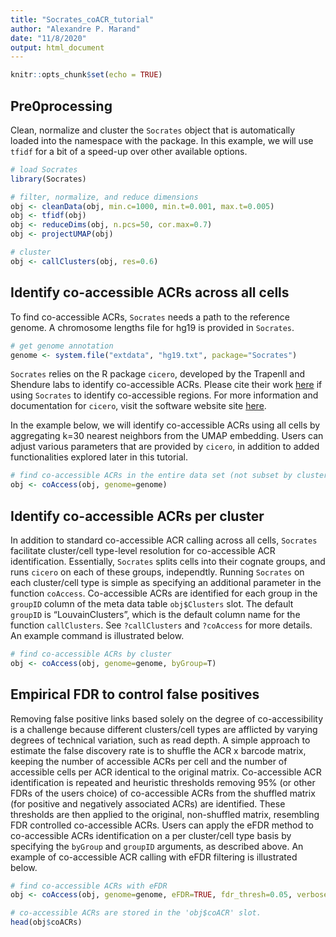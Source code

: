 ```yaml
---
title: "Socrates_coACR_tutorial"
author: "Alexandre P. Marand"
date: "11/8/2020"
output: html_document
---
```


```r
knitr::opts_chunk$set(echo = TRUE)
```

## Pre0processing

Clean, normalize and cluster the `Socrates` object that is automatically loaded into the namespace with the package. In this example, we will use `tfidf` for a bit of a speed-up over other available options.

```r

# load Socrates
library(Socrates)

# filter, normalize, and reduce dimensions
obj <- cleanData(obj, min.c=1000, min.t=0.001, max.t=0.005)
obj <- tfidf(obj)
obj <- reduceDims(obj, n.pcs=50, cor.max=0.7)
obj <- projectUMAP(obj)

# cluster
obj <- callClusters(obj, res=0.6)

```



## Identify co-accessible ACRs across all cells

To find co-accessible ACRs, `Socrates` needs a path to the reference genome. A chromosome lengths file for hg19 is provided in `Socrates`. 

```r

# get genome annotation
genome <- system.file("extdata", "hg19.txt", package="Socrates")
```


`Socrates` relies on the R package `cicero`, developed by the Trapenll and Shendure labs to identify co-accessible ACRs. Please cite their work [here](https://www.cell.com/molecular-cell/fulltext/S1097-2765(18)30547-1#%20) if using `Socrates` to identify co-accessible regions. For more information and documentation for `cicero`, visit the software website site [here](https://cole-trapnell-lab.github.io/cicero-release/docs/#references).

In the example below, we will identify co-accessible ACRs using all cells by aggregating k=30 nearest neighbors from the UMAP embedding. Users can adjust various parameters that are provided by `cicero`, in addition to added functionalities explored later in this tutorial. 

```r

# find co-accessible ACRs in the entire data set (not subset by cluster)
obj <- coAccess(obj, genome=genome)

```



## Identify co-accessible ACRs per cluster

In addition to standard co-accessible ACR calling across all cells, `Socrates` facilitate cluster/cell type-level resolution for co-accessible ACR identification. Essentially, `Socrates` splits cells into their cognate groups, and runs `cicero` on each of these groups, independtly. Running `Socrates` on each cluster/cell type is simple as specifying an additional parameter in the function `coAccess`. Co-accessible ACRs are identified for each group in the `groupID` column of the meta data table `obj$Clusters` slot. The default `groupID` is "LouvainClusters", which is the default column name for the function `callClusters`. See `?callClusters` and `?coAccess` for more details. An example command is illustrated below.

```r

# find co-accessible ACRs by cluster
obj <- coAccess(obj, genome=genome, byGroup=T)

```



## Empirical FDR to control false positives

Removing false positive links based solely on the degree of co-accessibility is a challenge because different clusters/cell types are afflicted by varying degrees of technical variation, such as read depth. A simple approach to estimate the false discovery rate is to shuffle the ACR x barcode matrix, keeping the number of accessible ACRs per cell and the number of accessible cells per ACR identical to the original matrix. Co-accessible ACR identification is repeated and heuristic thresholds removing 95% (or other FDRs of the users choice) of co-accessible ACRs from the shuffled matrix (for positive and negatively associated ACRs) are identified. These thresholds are then applied to the original, non-shuffled matrix, resembling FDR controlled co-accessible ACRs. Users can apply the eFDR method to co-accessible ACRs identification on a per cluster/cell type basis by specifying the `byGroup` and `groupID` arguments, as described above. An example of co-accessible ACR calling with eFDR filtering is illustrated below.

```r

# find co-accessible ACRs with eFDR
obj <- coAccess(obj, genome=genome, eFDR=TRUE, fdr_thresh=0.05, verbose=T)

# co-accessible ACRs are stored in the 'obj$coACR' slot. 
head(obj$coACRs)

```
